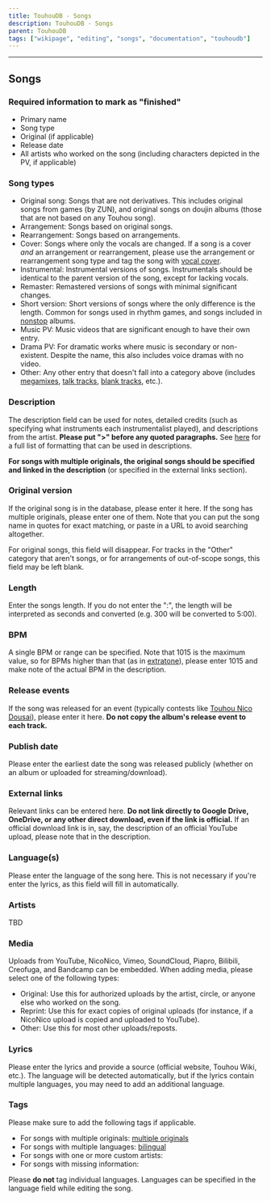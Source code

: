 ---
title: TouhouDB - Songs
description: TouhouDB - Songs
parent: TouhouDB
tags: ["wikipage", "editing", "songs", "documentation", "touhoudb"]
---

----

## Songs

### Required information to mark as "finished"

* Primary name
* Song type
* Original (if applicable)
* Release date
* All artists who worked on the song (including characters depicted in the PV, if applicable)

### Song types

* Original song: Songs that are not derivatives. This includes original songs from games (by ZUN), and original songs on doujin albums (those that are not based on any Touhou song).
* Arrangement: Songs based on original songs.
* Rearrangement: Songs based on arrangements.
* Cover: Songs where only the vocals are changed. If a song is a cover *and* an arrangement or rearrangement, please use the arrangement or rearrangement song type and tag the song with [vocal cover](https://touhoudb.com/T/76).
* Instrumental: Instrumental versions of songs. Instrumentals should be identical to the parent version of the song, except for lacking vocals.
* Remaster: Remastered versions of songs with minimal significant changes.
* Short version: Short versions of songs where the only difference is the length. Common for songs used in rhythm games, and songs included in [nonstop](https://touhoudb.com/T/614) albums.
* Music PV: Music videos that are significant enough to have their own entry.
* Drama PV: For dramatic works where music is secondary or non-existent. Despite the name, this also includes voice dramas with no video.
* Other: Any other entry that doesn't fall into a category above (includes [megamixes](https://touhoudb.com/T/846), [talk tracks](https://touhoudb.com/T/959), [blank tracks](https://touhoudb.com/T/1610), etc.).

### Description

The description field can be used for notes, detailed credits (such as specifying what instruments each instrumentalist played), and descriptions from the artist. **Please put ">" before any quoted paragraphs.** See [here](https://docs.github.com/en/get-started/writing-on-github/getting-started-with-writing-and-formatting-on-github/basic-writing-and-formatting-syntax) for a full list of formatting that can be used in descriptions.

**For songs with multiple originals, the original songs should be specified and linked in the description** (or specified in the external links section).

### Original version

If the original song is in the database, please enter it here. If the song has multiple originals, please enter one of them. Note that you can put the song name in quotes for exact matching, or paste in a URL to avoid searching altogether.

For original songs, this field will disappear. For tracks in the "Other" category that aren't songs, or for arrangements of out-of-scope songs, this field may be left blank.

### Length

Enter the songs length. If you do not enter the ":", the length will be interpreted as seconds and converted (e.g. 300 will be converted to 5:00).

### BPM

A single BPM or range can be specified. Note that 1015 is the maximum value, so for BPMs higher than that (as in [extratone](https://touhoudb.com/T/1029)), please enter 1015 and make note of the actual BPM in the description.

### Release events

If the song was released for an event (typically contests like [Touhou Nico Dousai](https://touhoudb.com/Es/113/touhou-nico-dousai)), please enter it here. **Do not copy the album's release event to each track.**

### Publish date

Please enter the earliest date the song was released publicly (whether on an album or uploaded for streaming/download).

### External links

Relevant links can be entered here. **Do not link directly to Google Drive, OneDrive, or any other direct download, even if the link is official.** If an official download link is in, say, the description of an official YouTube upload, please note that in the description.

### Language(s)

Please enter the language of the song here. This is not necessary if you're enter the lyrics, as this field will fill in automatically.

### Artists

TBD

### Media

Uploads from YouTube, NicoNico, Vimeo, SoundCloud, Piapro, Bilibili, Creofuga, and Bandcamp can be embedded. When adding media, please select one of the following types:

* Original: Use this for authorized uploads by the artist, circle, or anyone else who worked on the song.
* Reprint: Use this for exact copies of original uploads (for instance, if a NicoNico upload is copied and uploaded to YouTube).
* Other: Use this for most other uploads/reposts.

### Lyrics

Please enter the lyrics and provide a source (official website, Touhou Wiki, etc.). The language will be detected automatically, but if the lyrics contain multiple languages, you may need to add an additional language.

### Tags

Please make sure to add the following tags if applicable.

* For songs with multiple originals: [multiple originals]()
* For songs with multiple languages: [bilingual]()
* For songs with one or more custom artists:
* For songs with missing information:

Please **do not** tag individual languages. Languages can be specified in the language field while editing the song.
